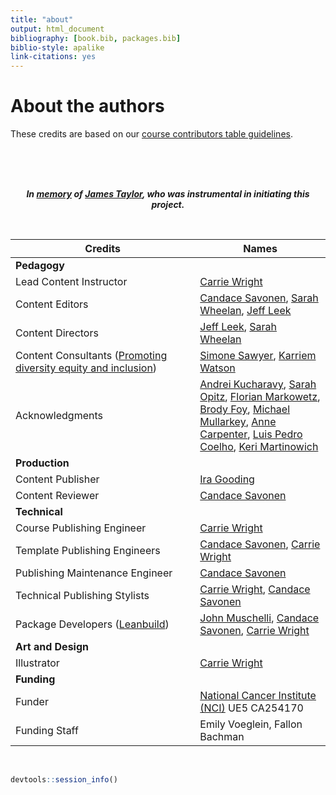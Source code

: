 ```yaml
---
title: "about"
output: html_document
bibliography: [book.bib, packages.bib]
biblio-style: apalike
link-citations: yes
---
```


# About the authors {-}



These credits are based on our [course contributors table guidelines](https://github.com/jhudsl/DaSL_Course_Template_Bookdown/wiki/How-to-give-credits).  
 
<br>
<br>
<br>
<p align="center">***In [memory](https://galaxyproject.org/jxtx/) of [James Taylor](https://genomebiology.biomedcentral.com/articles/10.1186/s13059-020-02016-0), who was instrumental in initiating this project.***</p>

<br>

|Credits|Names| 
|-------|-----|
|**Pedagogy**||
|Lead Content Instructor|[Carrie Wright](https://carriewright11.github.io)|
|Content Editors|[Candace Savonen](https://www.cansavvy.com/), [Sarah Wheelan](https://www.hopkinsmedicine.org/profiles/details/sarah-wheelan), [Jeff Leek](https://jtleek.com/)|
|Content Directors| [Jeff Leek](https://jtleek.com/), [Sarah Wheelan](https://www.hopkinsmedicine.org/profiles/details/sarah-wheelan)|
|Content Consultants ([Promoting diversity equity and inclusion](https://jhudatascience.org/ITCR_Cancer_Research_Leadership/promoting-diversity-equity-and-inclusion.html))| [Simone Sawyer](https://www.linkedin.com/in/simone-sawyer-msph-1a3b81110/), [Karriem Watson](https://www.linkedin.com/in/karriem-watson-10361035/)|
|Acknowledgments |[Andrei Kucharavy](https://twitter.com/andrei_chiffa/status/1375449259831595008?ref_src=twsrc%5Etfw%7Ctwcamp%5Etweetembed%7Ctwterm%5E1375449259831595008%7Ctwgr%5E%7Ctwcon%5Es1_c10&ref_url=http%3A%2F%2F127.0.0.1%3A4015%2Fabout-the-authors.html), [Sarah Opitz](https://twitter.com/sl_opitz/status/1375385114859933696?ref_src=twsrc%5Etfw%7Ctwcamp%5Etweetembed%7Ctwterm%5E1375385114859933696%7Ctwgr%5E%7Ctwcon%5Es1_c10&ref_url=http%3A%2F%2F127.0.0.1%3A4015%2Fabout-the-authors.html), [Florian Markowetz](https://twitter.com/markowetzlab/status/1374795012173656064?ref_src=twsrc%5Etfw%7Ctwcamp%5Etweetembed%7Ctwterm%5E1374795012173656064%7Ctwgr%5E%7Ctwcon%5Es1_c10&ref_url=http%3A%2F%2F127.0.0.1%3A4015%2Fabout-the-authors.html), [Brody Foy](https://twitter.com/foy_brody/status/1374799432445739010?ref_src=twsrc%5Etfw%7Ctwcamp%5Etweetembed%7Ctwterm%5E1374799432445739010%7Ctwgr%5E%7Ctwcon%5Es1_c10&ref_url=http%3A%2F%2F127.0.0.1%3A4015%2Fabout-the-authors.html), [Michael Mullarkey](https://twitter.com/mcmullarkey/status/1374838375031656456?ref_src=twsrc%5Etfw%7Ctwcamp%5Etweetembed%7Ctwterm%5E1374838375031656456%7Ctwgr%5E%7Ctwcon%5Es1_c10&ref_url=https%3A%2F%2Fpublish.twitter.com%2F%3Fquery%3Dhttps3A2F2Ftwitter.com2Fmcmullarkey2Fstatus2F1374838375031656456widget%3DTweet), [Anne Carpenter](https://twitter.com/DrAnneCarpenter/status/1375383099782139907?ref_src=twsrc%5Etfw%7Ctwcamp%5Etweetembed%7Ctwterm%5E1375383099782139907%7Ctwgr%5E%7Ctwcon%5Es1_c10&ref_url=https%3A%2F%2Fpublish.twitter.com%2F%3Fquery%3Dhttps3A2F2Ftwitter.com2FDrAnneCarpenter2Fstatus2F1375383099782139907widget%3DTweet), [Luis Pedro Coelho](https://twitter.com/luispedrocoelho/status/1375386159480721412?ref_src=twsrc%5Etfw%7Ctwcamp%5Etweetembed%7Ctwterm%5E1375386159480721412%7Ctwgr%5E%7Ctwcon%5Es1_c10&ref_url=https%3A%2F%2Fpublish.twitter.com%2F%3Fquery%3Dhttps3A2F2Ftwitter.com2Fluispedrocoelho2Fstatus2F1375386159480721412widget%3DTweet), [Keri Martinowich](https://twitter.com/martinowk/status/1374803835940528128?ref_src=twsrc%5Etfw%7Ctwcamp%5Etweetembed%7Ctwterm%5E1374803835940528128%7Ctwgr%5E%7Ctwcon%5Es1_c10&ref_url=https%3A%2F%2Fpublish.twitter.com%2F%3Fquery%3Dhttps3A2F2Ftwitter.com2Fmartinowk2Fstatus2F1374803835940528128widget%3DTweet) |
|**Production**||
|Content Publisher|[Ira Gooding](https://publichealth.jhu.edu/faculty/4130/ira-gooding)|
|Content Reviewer|[Candace Savonen](https://www.cansavvy.com/)|
|**Technical**||
|Course Publishing Engineer|[Carrie Wright](https://carriewright11.github.io/)|
|Template Publishing Engineers|[Candace Savonen](https://www.cansavvy.com/), [Carrie Wright](https://carriewright11.github.io/)|
|Publishing Maintenance Engineer|[Candace Savonen](https://www.cansavvy.com/)|
|Technical Publishing Stylists|[Carrie Wright](https://carriewright11.github.io/), [Candace Savonen](https://www.cansavvy.com/)|
|Package Developers ([Leanbuild](https://github.com/jhudsl/leanbuild))|[John Muschelli](https://johnmuschelli.com/), [Candace Savonen](https://www.cansavvy.com/), [Carrie Wright](https://carriewright11.github.io/)|
|**Art and Design**||
|Illustrator|[Carrie Wright](https://carriewright11.github.io)|
|**Funding**||
|Funder|[National Cancer Institute (NCI)](https://www.cancer.gov/) UE5 CA254170|
|Funding Staff| Emily Voeglein, Fallon Bachman|
<br> 

```r
devtools::session_info()
```
